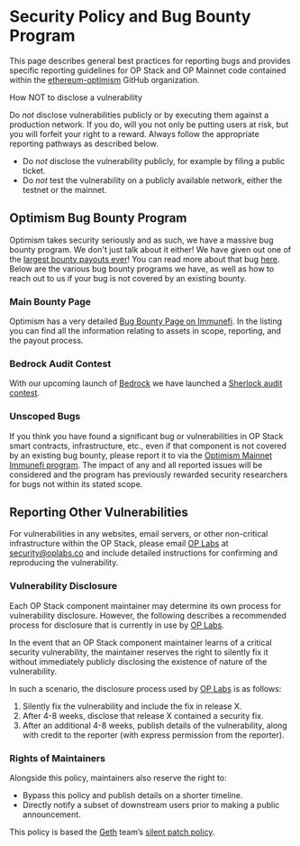 
# Security Policy and Bug Bounty Program

This page describes general best practices for reporting bugs and provides specific reporting guidelines for OP Stack and OP Mainnet code contained within the [ethereum-optimism](https://github.com/ethereum-optimism) GitHub organization.

<Callout type="error">
  How NOT to disclose a vulnerability

  Do *not* disclose vulnerabilities publicly or by executing them against a production network. If you do, will you not only be putting users at risk, but you will forfeit your right to a reward. Always follow the appropriate reporting pathways as described below.

  *   Do *not* disclose the vulnerability publicly, for example by filing a public ticket.
  *   Do *not* test the vulnerability on a publicly available network, either the testnet or the mainnet.
</Callout>

## Optimism Bug Bounty Program

Optimism takes security seriously and as such, we have a massive bug bounty program. We don't just talk about it either! We have given out one of the [largest bounty payouts ever](https://medium.com/ethereum-optimism/disclosure-fixing-a-critical-bug-in-optimisms-geth-fork-a836ebdf7c94)! You can read more about that bug [here](https://www.saurik.com/optimism.html). Below are the various bug bounty programs we have, as well as how to reach out to us if your bug is not covered by an existing bounty.

### Main Bounty Page

Optimism has a very detailed [Bug Bounty Page on Immunefi](https://immunefi.com/bounty/optimism/). In the listing you can find all the information relating to assets in scope, reporting, and the payout process.

### Bedrock Audit Contest

With our upcoming launch of [Bedrock](/differences-op-stack) we have launched a [Sherlock audit contest](https://app.sherlock.xyz/audits/contests/38).

### Unscoped Bugs

If you think you have found a significant bug or vulnerabilities in OP Stack smart contracts, infrastructure, etc., even if that component is not covered by an existing bug bounty, please report it to via the [Optimism Mainnet Immunefi program](https://immunefi.com/bounty/optimism/). The impact of any and all reported issues will be considered and the program has previously rewarded security researchers for bugs not within its stated scope.

## Reporting Other Vulnerabilities

For vulnerabilities in any websites, email servers, or other non-critical infrastructure within the OP Stack, please email [OP Labs](https://www.oplabs.co/) at [security@oplabs.co](mailto:security@oplabs.co) and include detailed instructions for confirming and reproducing the vulnerability.

### Vulnerability Disclosure

Each OP Stack component maintainer may determine its own process for vulnerability disclosure. However, the following describes a recommended process for disclosure that is currently in use by [OP Labs](https://www.oplabs.co/).

In the event that an OP Stack component maintainer learns of a critical security vulnerability, the maintainer reserves the right to silently fix it without immediately publicly disclosing the existence of nature of the vulnerability.

In such a scenario, the disclosure process used by [OP Labs](https://www.oplabs.co/) is as follows:

1.  Silently fix the vulnerability and include the fix in release X.
2.  After 4-8 weeks, disclose that release X contained a security fix.
3.  After an additional 4-8 weeks, publish details of the vulnerability, along with credit to the reporter (with express permission from the reporter).

### Rights of Maintainers

Alongside this policy, maintainers also reserve the right to:

*   Bypass this policy and publish details on a shorter timeline.
*   Directly notify a subset of downstream users prior to making a public announcement.

This policy is based the [Geth](https://geth.ethereum.org/) team’s [silent patch policy](https://geth.ethereum.org/docs/vulnerabilities/vulnerabilities#why-silent-patches).
